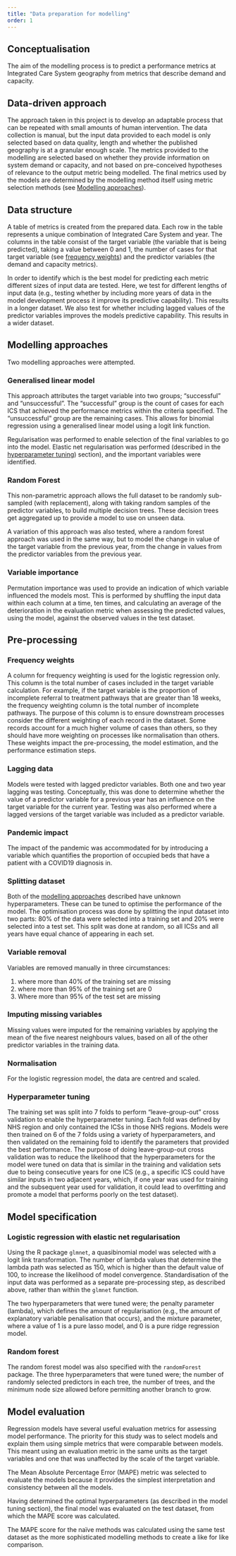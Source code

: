 ```yaml
---
title: "Data preparation for modelling"
order: 1
---
```


## Conceptualisation

The aim of the modelling process is to predict a performance metrics at Integrated Care System geography from metrics that describe demand and capacity. 

## Data-driven approach

The approach taken in this project is to develop an adaptable process that can be repeated with small amounts of human intervention. The data collection is manual, but the input data provided to each model is only selected based on data quality, length and whether the published geography is at a granular enough scale. The metrics provided to the modelling are selected based on whether they provide information on system demand or capacity, and not based on pre-conceived hypotheses of relevance to the output metric being modelled. The final metrics used by the models are determined by the modelling method itself using metric selection methods (see [Modelling approaches](#modelling-approaches)).


## Data structure

A table of metrics is created from the prepared data. Each row in the table represents a unique combination of Integrated Care System and year. The columns in the table consist of the target variable (the variable that is being predicted), taking a value between 0 and 1, the number of cases for that target variable (see [frequency weights](#frequency-weights)) and the predictor variables (the demand and capacity metrics).

In order to identify which is the best model for predicting each metric different sizes of input data are tested. Here, we test for different lengths of input data (e.g., testing whether by including more years of data in the model development process it improve its predictive capability). This results in a longer dataset. We also test for whether including lagged values of the predictor variables improves the models predictive capability. This results in a wider dataset.

## Modelling approaches {#modelling-approaches}

Two modelling approaches were attempted. 

### Generalised linear model

This approach attributes the target variable into two groups; "successful" and "unsuccessful". The "successful" group is the count of cases for each ICS that achieved the performance metrics within the criteria specified. The "unsuccessful" group are the remaining cases. This allows for binomial regression using a generalised linear model using a logit link function.

Regularisation was performed to enable selection of the final variables to go into the model. Elastic net regularisation was performed (described in the [hyperparameter tuning](#tuning)) section), and the important variables were identified.


### Random Forest

This non-parametric approach allows the full dataset to be randomly sub-sampled (with replacement), along with taking random samples of the predictor variables, to build multiple decision trees. These decision trees get aggregated up to provide a model to use on unseen data. 

A variation of this approach was also tested, where a random forest approach was used in the same way, but to model the change in value of the target variable from the previous year, from the change in values from the predictor variables from the previous year.

### Variable importance

Permutation importance was used to provide an indication of which variable influenced the models most. This is performed by shuffling the input data within each column at a time, ten times, and calculating an average of the deterioration in the evaluation metric when assessing the predicted values, using the model, against the observed values in the test dataset.


## Pre-processing

### Frequency weights {#frequency-weights}

A column for frequency weighting is used for the logistic regression only. This column is the total number of cases included in the target variable calculation. For example, if the target variable is the proportion of incomplete referral to treatment pathways that are greater than 18 weeks, the frequency weighting column is the total number of incomplete pathways. The purpose of this column is to ensure downstream processes consider the different weighting of each record in the dataset. Some records account for a much higher volume of cases than others, so they should have more weighting on processes like normalisation than others. These weights impact the pre-processing, the model estimation, and the performance estimation steps.

### Lagging data

Models were tested with lagged predictor variables. Both one and two year lagging was testing. Conceptually, this was done to determine whether the value of a predictor variable for a previous year has an influence on the target variable for the current year. Testing was also performed where a lagged versions of the target variable was included as a predictor variable.

### Pandemic impact

The impact of the pandemic was accommodated for by introducing a variable which quantifies the proportion of occupied beds that have a patient with a COVID19 diagnosis in.

### Splitting dataset

Both of the [modelling approaches](#modelling-approaches) described have unknown hyperparameters. These can be tuned to optimise the performance of the model. The optimisation process was done by splitting the input dataset into two parts: 80% of the data were selected into a training set and 20% were selected into a test set. This split was done at random, so all ICSs and all years have equal chance of appearing in each set. 

### Variable removal

Variables are removed manually in three circumstances:

1. where more than 40% of the training set are missing
2. where more than 95% of the training set are 0
3. Where more than 95% of the test set are missing

### Imputing missing variables

Missing values were imputed for the remaining variables by applying the mean of the five nearest neighbours values, based on all of the other predictor variables in the training data.

### Normalisation

For the logistic regression model, the data are centred and scaled.

### Hyperparameter tuning {#tuning}

The training set was split into 7 folds to perform "leave-group-out" cross validation to enable the hyperparameter tuning. Each fold was defined by NHS region and only contained the ICSs in those NHS regions. Models were then trained on 6 of the 7 folds using a variety of hyperparameters, and then validated on the remaining fold to identify the parameters that provided the best performance. The purpose of doing leave-group-out cross validation was to reduce the likelihood that the hyperparameters for the model were tuned on data that is similar in the training and validation sets due to being consecutive years for one ICS (e.g., a specific ICS could have similar inputs in two adjacent years, which, if one year was used for training and the subsequent year used for validation, it could lead to overfitting and promote a model that performs poorly on the test dataset). 

## Model specification

### Logistic regression with elastic net regularisation

Using the R package `glmnet`, a quasibinomial model was selected with a logit link transformation. The number of lambda values that determine the lambda path was selected as 150, which is higher than the default value of 100, to increase the likelihood of model convergence. Standardisation of the input data was performed as a separate pre-processing step, as described above, rather than within the `glmnet` function.

The two hyperparameters that were tuned were; the penalty parameter (lambda), which defines the amount of regularisation (e.g., the amount of explanatory variable penalisation that occurs), and the mixture parameter, where a value of 1 is a pure lasso model, and 0 is a pure ridge regression model. 

### Random forest

The random forest model was also specified with the `randomForest` package. The three hyperparameters that were tuned were; the number of randomly selected predictors in each tree, the number of trees, and the minimum node size allowed before permitting another branch to grow.

## Model evaluation

Regression models have several useful evaluation metrics for assessing model performance. The priority for this study was to select models and explain them using simple metrics that were comparable between models. This meant using an evaluation metric in the same units as the target variables and one that was unaffected by the scale of the target variable.

The Mean Absolute Percentage Error (MAPE) metric was selected to evaluate the models because it provides the simplest interpretation and consistency between all the models. 

Having determined the optimal hyperparameters (as described in the model tuning section), the final model was evaluated on the test dataset, from which the MAPE score was calculated. 

The MAPE score for the naïve methods was calculated using the same test dataset as the more sophisticated modelling methods to create a like for like comparison. 
